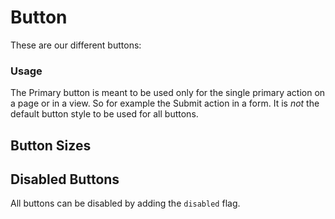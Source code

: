 

<Meta title="Design System/Primitives/Button" />



# Button

These are our different buttons:

<Canvas>
  <Story story={Stories.Default} name="Default" />
  <Story story={Stories.Primary} name="Primary" />
  <Story story={Stories.Danger} name="Danger" />
</Canvas>

### Usage

The Primary button is meant to be used only for the single primary action on a page or in a view. So for example the Submit action in a form. It is *not* the default button style to be used for all buttons.


## Button Sizes

<Canvas>
  <Story story={Stories.Small} name="Small" />
  <Story story={Stories.DefaultSize} name="Default Size" />
  <Story story={Stories.Large} name="Large" />
</Canvas>


## Disabled Buttons

All buttons can be disabled by adding the `disabled` flag.

<Canvas>
  <Story story={Stories.Disabled} name="Disabled" />
</Canvas>